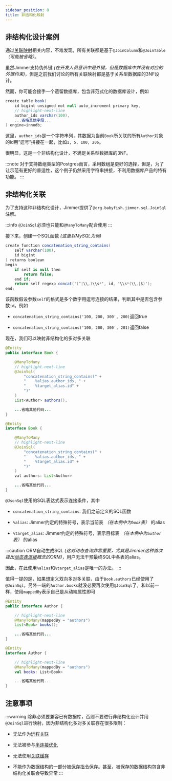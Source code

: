 ```yaml
---
sidebar_position: 8
title: 非结构化映射
---
```



## 非结构化设计案例

通过[关联映射](../base/association)相关内容，不难发现，所有关联都是基于`@JoinColumn`和`@JoinTable` *（可能被省略）*。

虽然Jimmer支持伪外键 *(在开发人员意识中是外键，但是数据库中并没有对应的外键约束)*，但是之前我们讨论的所有关联映射都是基于关系型数据库的3NF设计。

然而，你可能会接手一个遗留数据库，包含非范式化的数据库设计，例如

```csharp
create table book(
    id bigint unsigned not null auto_increment primary key,
    // highlight-next-line
    author_ids varchar(100),
    ...省略其他字段...
) engine=innodb;
```

这里，`author_ids`是一个字符串列，其数据为当前`Book`所关联的所有`Author`对象的id用“逗号”拼接在一起，比如`1, 5, 100, 206`。

很明显，这是一个非结构化设计，不满足关系型数据库的3NF。

:::note
对于支持数组类型的Postgres而言，采用数组是更好的选择，但是，为了让示范有更好的普适性，这个例子仍然采用字符串拼接，不利用数据库产品的特有功能。
:::

## 非结构化关联

为了支持这种非结构化设计，Jimmer提供了`@org.babyfish.jimmer.sql.JoinSql`注解。

:::info
`@JoinSql`必须也只能和`@ManyToMany`配合使用
:::

接下来，创建一个SQL函数 *(这里以MySQL为例)*

```csharp
create function concatenation_string_contains(
	self varchar(100),
	id bigint
) returns boolean
begin
	if self is null then
		return false;
	end if;
	return self regexp concat('(^|\\,)\\s*', id, '\\s*(\\,|$)');
end;
```

该函数假设参数`self`的格式是多个数字用逗号连接的结果，判断其中是否包含参数`id`。例如

-   `concatenation_string_contains('100, 200, 300', 200)`返回true

-   `concatenation_string_contains('100, 200, 300', 201)`返回false

现在，我们可以映射非结构化的多对多关联

<Tabs groupId="language">
<TabItem value="java" label="Java">

```java title="Book.java"
@Entity
public interface Book {

    @ManyToMany
    // highlight-next-line
    @JoinSql(
        "concatenation_string_contains(" +
        "    %alias.author_ids, " +
        "    %target_alias.id" +
        ")"
    )
    List<Author> authors();

    ...省略其他代码...
}
```

</TabItem>
<TabItem value="kotlin" label="Kotlin">

```java title="Book.kt"
@Entity
interface Book {

    @ManyToMany
    // highlight-next-line
    @JoinSql(
        "concatenation_string_contains(" +
        "    %alias.author_ids, " +
        "    %target_alias.id" +
        ")"
    )
    val authors: List<Author>

    ...省略其他代码...
}
```

</TabItem>
</Tabs>

`@JsonSql`使用的SQL表达式表示连接条件，其中

-   `concatenation_string_contains`: 我们之前定义的SQL函数

-   `%alias`: Jimmer约定的特殊符号，表示当前表 *（在本例中为`book`表）* 的alias

-   `%target_alias`: Jimmer约定的特殊符号，表示目标表 *（在本例中为`author`表）* 的alias

:::caution
ORM自动生成SQL *(这对动态查询非常重要，尤其是Jimmer这种首次提出[动态表连接](../../query/dynamic-join)概念的ORM)*，用户无法干预最终SQL中各表的alias。

因此，在此使用`%alias`和`%target_alias`是唯一的办法。
:::

值得一提的是，如果想定义双向多对多关联，由于`Book.authors`已经使用了`@JoinSql`，另外一端的`Author.books`就没必要再次使用`@JoinSql`了，和以前一样，使用`mappedBy`表示自己是从动端属性即可

<Tabs groupId="language">
<TabItem value="java" label="Java">

```java title="Author.java"
@Entity
public interface Author {

    // highlight-next-line
    @ManyToMany(mappedBy = "authors")
    List<Book> books();

    ...省略其他代码...
}
```

</TabItem>
<TabItem value="kotlin" label="Kotlin">

```kotlin title="Author.kt"
@Entity
interface Author {

    // highlight-next-line
    @ManyToMany(mappedBy = "authors")
    val books: List<Book>

    ...省略其他代码...
}
```

</TabItem>
</Tabs>

## 注意事项

:::warning
除非必须要兼容已有数据库，否则不要进行非结构化设计并用`@JoinSql`进行映射，因为非结构化多对多关联存在很多限制：

-   无法作为[远程关联](./remote)

-   无法被参与[半连接优化](../../query/dynamic-join/optimization)

-   无法使用[关联缓存](../../cache/cache-type/association)

-   不能作为数据结构的一部分被[保存指令](../../mutation/save-command)保存。甚至，被保存的数据结构包含非结构化关联会导致异常
:::